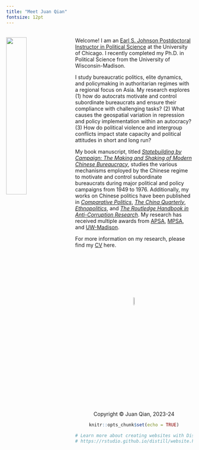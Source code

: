 ```yaml
---
title: "Meet Juan Qian"
fontsize: 12pt
---
```

<br>
<img src="juan2.jpg" style="width:33%; margin-right: 20px" align="left">
Welcome! I am an [Earl S. Johnson Postdoctoral Instructor in Political Science](https://mapss.uchicago.edu/directory/juan-qian) at the University of Chicago. I recently completed my Ph.D. in Political Science from the University of Wisconsin-Madison.

I study bureaucratic politics, elite dynamics, and policymaking in authoritarian regimes with a regional focus on Asia. My research explores (1) how do autocrats motivate and control subordinate bureaucrats and ensure their compliance with challenging tasks? (2) What causes the geospatial variation in repression and policy implementation within an autocracy? (3) How do political violence and intergroup conflicts impact state capacity and political attitudes in short and long run?

My book manuscript, titled *[Statebuilding by Campaign: The Making and Shaking of Modern Chinese Bureaucracy](dissertation.html)*, studies the various mechanisms employed by the Chinese regime to motivate and control subordinate bureaucrats during major political and policy campaigns from 1949 to 1976. Additionally, my works on Chinese politics have been published in *[Comparative Politics](https://doi.org/10.5129/001041524X17069685289697)*, *[The China Quarterly](https://doi.org/10.1017/S0305741023000644)*, *[Ethnopolitics](https://doi.org/10.1080/17449057.2021.2001954)*, and *[The Routledge Handbook in Anti-Corruption Research](https://juan-qian.github.io/Qian_Tang_Chapter.pdf)*. My research has received multiple awards from [APSA](https://politicalsciencenow.com/meet-jingyuan-qian-2021-apsa-doctoral-dissertation-research-improvement-grantee/), [MPSA](https://www.mpsanet.org/professional-resources/awards/2024-award-recipients/), and [UW-Madison](https://polisci.wisc.edu/2023/10/27/congratulations-to-the-departments-best-dissertation-prize-winners-for-2023/).

For more information on my research, please find my [CV](cv.pdf) here. 

<br>
<br>
<br>
<br>
<br>
<br>
<br>
<center> <img src="juan_logo.png" style="width:7.5%">
<br>
<center> Copyright © Juan Qian, 2023-24

```r
knitr::opts_chunk$set(echo = TRUE)

# Learn more about creating websites with Distill at:
# https://rstudio.github.io/distill/website.html

```


